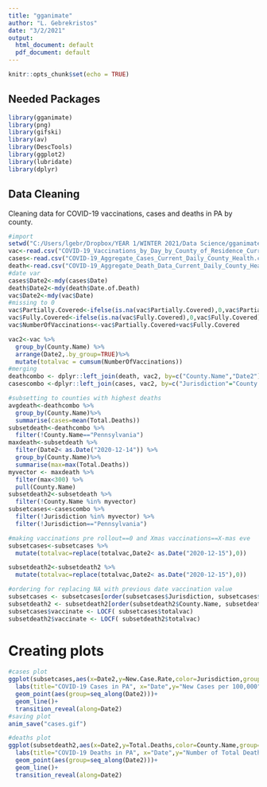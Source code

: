 ---
title: "gganimate"
author: "L. Gebrekristos"
date: "3/2/2021"
output:
  html_document: default
  pdf_document: default
---

```{r setup, include=FALSE}
knitr::opts_chunk$set(echo = TRUE)
```

## Needed Packages

```{r packages,warning=FALSE,message=FALSE}
library(gganimate)
library(png)
library(gifski)
library(av)
library(DescTools)
library(ggplot2)
library(lubridate)
library(dplyr)
```

## Data Cleaning

Cleaning data for COVID-19 vaccinations, cases and deaths in PA by county.

```{r import}
#import
setwd("C:/Users/lgebr/Dropbox/YEAR 1/WINTER 2021/Data Science/gganimate")
vac<-read.csv("COVID-19_Vaccinations_by_Day_by_County_of_Residence_Current_Health.csv")
cases<-read.csv("COVID-19_Aggregate_Cases_Current_Daily_County_Health.csv")
death<-read.csv("COVID-19_Aggregate_Death_Data_Current_Daily_County_Health.csv")
#date var
cases$Date2<-mdy(cases$Date)
death$Date2<-mdy(death$Date.of.Death)
vac$Date2<-mdy(vac$Date)
#missing to 0
vac$Partially.Covered<-ifelse(is.na(vac$Partially.Covered),0,vac$Partially.Covered)
vac$Fully.Covered<-ifelse(is.na(vac$Fully.Covered),0,vac$Fully.Covered)
vac$NumberOfVaccinations<-vac$Partially.Covered+vac$Fully.Covered

vac2<-vac %>%
  group_by(County.Name) %>%
  arrange(Date2,.by_group=TRUE)%>%
  mutate(totalvac = cumsum(NumberOfVaccinations))
#merging 
deathcombo <- dplyr::left_join(death, vac2, by=c("County.Name","Date2"))
casescombo <-dplyr::left_join(cases, vac2, by=c("Jurisdiction"="County.Name","Date2"))

#subsetting to counties with highest deaths
avgdeath<-deathcombo %>%
  group_by(County.Name)%>%
  summarise(cases=mean(Total.Deaths))
subsetdeath<-deathcombo %>%
  filter(!County.Name=="Pennsylvania")
maxdeath<-subsetdeath %>%
  filter(Date2< as.Date("2020-12-14")) %>%
  group_by(County.Name)%>%
  summarise(max=max(Total.Deaths))
myvector <- maxdeath %>%
  filter(max<300) %>% 
  pull(County.Name)
subsetdeath2<-subsetdeath %>%
  filter(!County.Name %in% myvector)
subsetcases<-casescombo %>%
  filter(!Jurisdiction %in% myvector) %>%
  filter(!Jurisdiction=="Pennsylvania")

#making vaccinations pre rollout==0 and Xmas vaccinations==X-mas eve 
subsetcases<-subsetcases %>%
  mutate(totalvac=replace(totalvac,Date2< as.Date("2020-12-15"),0))

subsetdeath2<-subsetdeath2 %>%
  mutate(totalvac=replace(totalvac,Date2< as.Date("2020-12-15"),0))

#ordering for replacing NA with previous date vaccination value  
subsetcases <- subsetcases[order(subsetcases$Jurisdiction, subsetcases$Date2),]
subsetdeath2 <- subsetdeath2[order(subsetdeath2$County.Name, subsetdeath2$Date2),]
subsetcases$vaccinate <- LOCF( subsetcases$totalvac)
subsetdeath2$vaccinate <- LOCF( subsetdeath2$totalvac)
```

# Creating plots

```{r plots,warning=FALSE,message=FALSE}
#cases plot
ggplot(subsetcases,aes(x=Date2,y=New.Case.Rate,color=Jurisdiction,group=Jurisdiction))+
  labs(title="COVID-19 Cases in PA", x="Date",y="New Cases per 100,000")+
  geom_point(aes(group=seq_along(Date2)))+
  geom_line()+
  transition_reveal(along=Date2)
#saving plot
anim_save("cases.gif")

#deaths plot
ggplot(subsetdeath2,aes(x=Date2,y=Total.Deaths,color=County.Name,group=County.Name))+
  labs(title="COVID-19 Deaths in PA", x="Date",y="Number of Total Deaths")+
  geom_point(aes(group=seq_along(Date2)))+
  geom_line()+
  transition_reveal(along=Date2)
```

